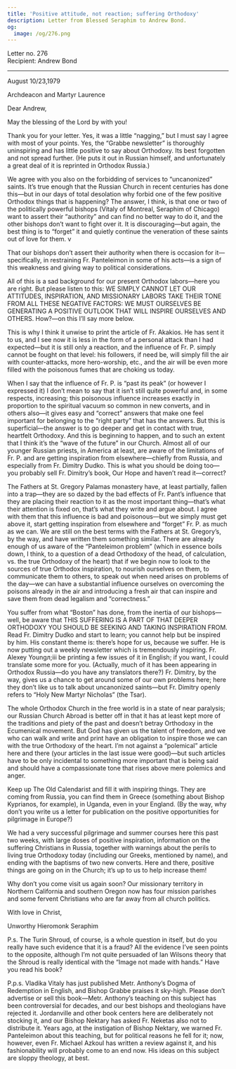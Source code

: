 ```yaml
---
title: 'Positive attitude, not reaction; suffering Orthodoxy'
description: Letter from Blessed Seraphim to Andrew Bond.
og:
  image: /og/276.png
---
```


<div style={{textAlign:'right', fontFamily:'monospace'}}>Letter no. 276</div>
<div style={{textAlign:'left', fontFamily:'monospace'}}>Recipient: Andrew Bond</div>

---

August 10/23,1979

Archdeacon and Martyr Laurence

Dear Andrew,

May the blessing of the Lord by with you!

Thank you for your letter. Yes, it was a little “nagging,” but I must say I agree with most of your points. Yes, the “Grabbe newsletter” is thoroughly uninspiring and has little positive to say about Orthodoxy. Its best forgotten and not spread further. (He puts it out in Russian himself, and unfortunately a great deal of it is reprinted in Orthodox Russia.)

We agree with you also on the forbidding of services to “uncanonized” saints. It’s true enough that the Russian Church in recent centuries has done this—but in our days of total desolation why forbid one of the few positive Orthodox things that is happening? The answer, I think, is that one or two of the politically powerful bishops (Vitaly of Montreal, Seraphim of Chicago) want to assert their “authority” and can find no better way to do it, and the other bishops don’t want to fight over it. It is discouraging—but again, the best thing is to “forget” it and quietly continue the veneration of these saints out of love for them. v

That our bishops don’t assert their authority when there is occasion for it—specifically, in restraining Fr. Panteleimon in some of his acts—is a sign of this weakness and giving way to political considerations.

All of this is a sad background for our present Orthodox labors—here you are right. But please listen to this: WE SIMPLY CANNOT LET OUR ATTITUDES, INSPIRATION, AND MISSIONARY LABORS TAKE THEIR TONE FROM ALL THESE NEGATIVE FACTORS: WE MUST OURSELVES BE GENERATING A POSITIVE OUTLOOK THAT WILL INSPIRE OURSELVES AND OTHERS. How?—on this I’ll say more below.

This is why I think it unwise to print the article of Fr. Akakios. He has sent it to us, and I see now it is less in the form of a personal attack than I had expected—but it is still only a reaction, and the influence of Fr. P. simply cannot be fought on that level: his followers, if need be, will simply fill the air with counter-attacks, more hero-worship, etc., and the air will be even more filled with the poisonous fumes that are choking us today.

When I say that the influence of Fr. P. is “past its peak” (or however I expressed it) I don’t mean to say that it isn’t still quite powerful and, in some respects, increasing; this poisonous influence increases exactly in proportion to the spiritual vacuum so common in new converts, and in others also—it gives easy and “correct” answers that make one feel important for belonging to the “right party” that has the answers. But this is superficial—the answer is to go deeper and get in contact with true, heartfelt Orthodoxy. And this is beginning to happen, and to such an extent that I think it’s the “wave of the future” in our Church. Almost all of our younger Russian priests, in America at least, are aware of the limitations of Fr. P. and are getting inspiration from elsewhere—chiefly from Russia, and especially from Fr. Dimitry Dudko. This is what you should be doing too—you probably sell Fr. Dimitry’s book, Our Hope and haven’t read it—correct?

The Fathers at St. Gregory Palamas monastery have, at least partially, fallen into a trap—they are so dazed by the bad effects of Fr. Pant’s influence that they are placing their reaction to it as the most important thing—that’s what their attention is fixed on, that’s what they write and argue about. I agree with them that this influence is bad and poisonous—but we simply must get above it, start getting inspiration from elsewhere and “forget” Fr. P. as much as we can. We are still on the best terms with the Fathers at St. Gregory’s, by the way, and have written them something similar. There are already enough of us aware of the “Panteleimon problem” (which in essence boils down, I think, to a question of a dead Orthodoxy of the head, of calculation, vs. the true Orthodoxy of the heart) that if we begin now to look to the sources of true Orthodox inspiration, to nourish ourselves on them, to communicate them to others, to speak out when need arises on problems of the day—we can have a substantial influence ourselves on overcoming the poisons already in the air and introducing a fresh air that can inspire and save them from dead legalism and “correctness.”

You suffer from what “Boston” has done, from the inertia of our bishops—well, be aware that THIS SUFFERING IS A PART OF THAT DEEPER ORTHODOXY YOU SHOULD BE SEEKING AND TAKING INSPIRATION FROM. Read Fr. Dimitry Dudko and start to learn; you cannot help but be inspired by him. His constant theme is: there’s hope for us, because we suffer. He is now putting out a weekly newsletter which is tremendously inspiring. Fr. Alexey Youngл;ііі be printing a few issues of it in English; if you want, I could translate some more for you. (Actually, much of it has been appearing in Orthodox Russia—do you have any translators there?) Fr. Dimitry, by the way, gives us a chance to get around some of our own problems here; here they don’t like us to talk about uncanonized saints—but Fr. Dimitry openly refers to “Holy New Martyr Nicholas” (the Tsar).

The whole Orthodox Church in the free world is in a state of near paralysis; our Russian Church Abroad is better off in that it has at least kept more of the traditions and piety of the past and doesn’t betray Orthodoxy in the Ecumenical movement. But God has given us the talent of freedom, and we who can walk and write and print have an obligation to inspire those we can with the true Orthodoxy of the heart. I’m not against a “polemical” article here and there (your articles in the last issue were good)—but such articles have to be only incidental to something more important that is being said and should have a compassionate tone that rises above mere polemics and anger.

Keep up The Old Calendarist and fill it with inspiring things. They are coming from Russia, you can find them in Greece (something about Bishop Kyprianos, for example), in Uganda, even in your England. (By the way, why don’t you write us a letter for publication on the positive opportunities for pilgrimage in Europe?)

We had a very successful pilgrimage and summer courses here this past two weeks, with large doses of positive inspiration, information on the suffering Christians in Russia, together with warnings about the perils to living true Orthodoxy today (including our Greeks, mentioned by name), and ending with the baptisms of two new converts. Here and there, positive things are going on in the Church; it’s up to us to help increase them!

Why don’t you come visit us again soon? Our missionary territory in Northern California and southern Oregon now has four mission parishes and some fervent Christians who are far away from all church politics.

With love in Christ,

Unworthy Hieromonk Seraphim

P.s. The Turin Shroud, of course, is a whole question in itself, but do you really have such evidence that it is a fraud? All the evidence I’ve seen points to the opposite, although I’m not quite persuaded of Ian Wilsons theory that the Shroud is really identical with the “Image not made with hands.” Have you read his book?

P.p.s. Vladika Vitaly has just published Metr. Anthony’s Dogma of Redemption in English, and Bishop Grabbe praises it sky-high. Please don’t advertise or sell this book—Metr. Anthony’s teaching on this subject has been controversial for decades, and our best bishops and theologians have rejected it. Jordanville and other book centers here are deliberately not stocking it, and our Bishop Nektary has asked Fr. Neketas also not to distribute it. Years ago, at the instigation of Bishop Nektary, we warned Fr. Panteleimon about this teaching, but for political reasons he fell for it; now, however, even Fr. Michael Azkoul has written a review against it, and his fashionability will probably come to an end now. His ideas on this subject are sloppy theology, at best.
